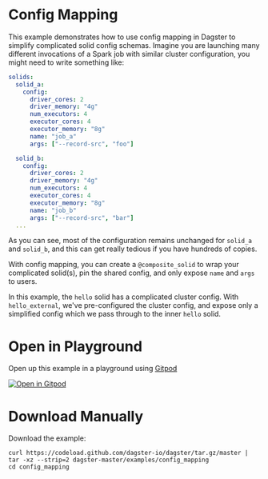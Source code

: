 # Config Mapping

This example demonstrates how to use config mapping in Dagster to simplify complicated solid config
schemas. Imagine you are launching many different invocations of a Spark job with similar cluster
configuration, you might need to write something like:

```YAML
solids:
  solid_a:
    config:
      driver_cores: 2
      driver_memory: "4g"
      num_executors: 4
      executor_cores: 4
      executor_memory: "8g"
      name: "job_a"
      args: ["--record-src", "foo"]

  solid_b:
    config:
      driver_cores: 2
      driver_memory: "4g"
      num_executors: 4
      executor_cores: 4
      executor_memory: "8g"
      name: "job_b"
      args: ["--record-src", "bar"]
  ...
```

As you can see, most of the configuration remains unchanged for `solid_a` and `solid_b`, and this
can get really tedious if you have hundreds of copies.

With config mapping, you can create a `@composite_solid` to wrap your complicated solid(s), pin the
shared config, and only expose `name` and `args` to users.

In this example, the `hello` solid has a complicated cluster config. With `hello_external`, we've
pre-configured the cluster config, and expose only a simplified config which we pass through to the
inner `hello` solid.

# Open in Playground

Open up this example in a playground using [Gitpod](https://gitpod.io)

[![Open in Gitpod](https://gitpod.io/button/open-in-gitpod.svg)](https://gitpod.io/#EXAMPLE=config_mapping/https://github.com/dagster-io/dagster)

# Download Manually

Download the example:

```
curl https://codeload.github.com/dagster-io/dagster/tar.gz/master | tar -xz --strip=2 dagster-master/examples/config_mapping
cd config_mapping
```
